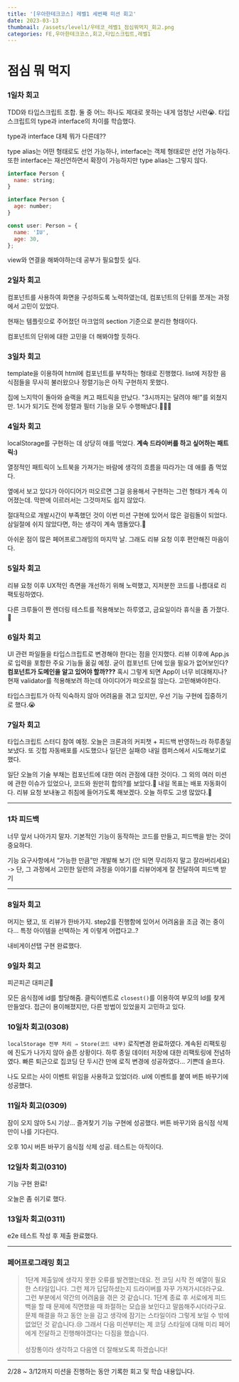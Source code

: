 ```yaml
---
title: '[우아한테크코스] 레벨1 세번째 미션 회고'
date: 2023-03-13
thumbnail: /assets/level1/우테코_레벨1_점심뭐먹지_회고.png
categories: FE,우아한테크코스,회고,타입스크립트,레벨1
---
```


# 점심 뭐 먹지

### 1일차 회고

TDD와 타입스크립트 조합. 둘 중 어느 하나도 제대로 못하는 내게 엄청난 시련😭. 타입스크립트의 type과 interface의 차이를 학습했다.

type과 interface 대체 뭐가 다른데??

type alias는 어떤 형태로도 선언 가능하나, interface는 객체 형태로만 선언 가능하다. 또한 interface는 재선언하면서 확장이 가능하지만 type alias는 그렇지 않다.

```jsx
interface Person {
  name: string;
}

interface Person {
  age: number;
}

const user: Person = {
  name: 'IU',
  age: 30,
};
```

view와 연결을 해봐야하는데 공부가 필요할듯 싶다.

### 2일차 회고

컴포넌트를 사용하여 화면을 구성하도록 노력하였는데, 컴포넌트의 단위를 쪼개는 과정에서 고민이 있었다.

현재는 템플릿으로 주어졌던 마크업의 section 기준으로 분리한 형태이다.

컴포넌트의 단위에 대한 고민을 더 해봐야할 듯하다.

### 3일차 회고

template을 이용하여 html에 컴포넌트를 부착하는 형태로 진행했다. list에 저장한 음식점들을 무사히 불러왔으나 정렬기능은 아직 구현하지 못했다.

집에 느지막이 돌아와 슬랙을 켜고 패트릭을 만났다. "3시까지는 달려야 해!"를 외쳤지만. 1시가 되기도 전에 정렬과 필터 기능을 모두 수행해냈다.👏👏👏

### 4일차 회고

localStorage를 구현하는 데 상당히 애를 먹었다. **계속 드라이버를 하고 싶어하는 패트릭:)**

열정적인 패트릭이 노트북을 가져가는 바람에 생각의 흐름을 따라가는 데 애를 좀 먹었다.

옆에서 보고 있다가 아이디어가 떠오르면 그걸 응용해서 구현하는 그런 형태가 계속 이어졌는데. 막판에 이르러서는 그것마저도 쉽지 않았다.

절대적으로 개발시간이 부족했던 것이 이번 미션 구현에 있어서 많은 걸림돌이 되었다. 삼일절에 쉬지 않았다면, 하는 생각이 계속 맴돌았다.🥲

아쉬운 점이 많은 페어프로그래밍의 마지막 날. 그래도 리뷰 요청 이후 편안해진 마음이다.

### 5일차 회고

리뷰 요청 이후 UX적인 측면을 개선하기 위해 노력했고, 지저분한 코드를 나름대로 리팩토링하였다.

다른 크루들이 짠 렌더링 테스트를 적용해보는 하루였고, 금요일이라 휴식을 좀 가졌다.🫠

### 6일차 회고

UI 관련 파일들을 타입스크립트로 변경해야 한다는 점을 인지했다. 리뷰 이후에 App.js로 입력을 포함한 주요 기능들 옮길 예정. 굳이 컴포넌트 단에 있을 필요가 없어보인다? **컴포넌트가 도메인을 알고 있어야 할까???** 혹시 그렇게 되면 App이 너무 비대해지나? 현재 validator를 적용해보려 하는데 아이디어가 떠오르질 않는다. 고민해봐야한다.

타입스크립트가 아직 익숙하지 않아 어려움을 겪고 있지만, 우선 기능 구현에 집중하기로 했다.😭

### 7일차 회고

타입스크립트 스터디 참여 예정. 오늘은 크론과의 커피챗 + 피드백 반영하느라 하루종일 보냈다. 또 깃헙 자동배포를 시도했으나 일단은 실패😞 내일 캠퍼스에서 시도해보기로 했다.

일단 오늘의 기술 부채는 컴포넌트에 대한 여러 관점에 대한 것이다. 그 외의 여러 미션에 관한 이슈가 있었으나, 코드와 원만히 합의?를 보았다.🥲 내일 목표는 배포 자동화이다. 리뷰 요청 보내놓고 취침에 들어가도록 해보겠다. 오늘 하루도 고생 많았다.👋

---

### 1차 피드백

너무 앞서 나아가지 말자. 기본적인 기능이 동작하는 코드를 만들고, 피드백을 받는 것이 중요하다.

기능 요구사항에서 “가능한 만큼”만 개발해 보기 (안 되면 무리하지 말고 잘라버리세요) -> 단, 그 과정에서 고민한 일련의 과정을 이야기를 리뷰어에게 잘 전달하여 피드백 받기

---

### 8일차 회고

머지는 됐고, 또 리뷰가 한바가지. step2를 진행함에 있어서 어려움을 조금 겪는 중이다… 특정 아이템을 선택하는 게 이렇게 어렵다고..?

내비게이션탭 구현 완료했다.

### 9일차 회고

피곤피곤 대피곤🫠

모든 음식점에 id를 할당해줌. 클릭이벤트로 `closest()`를 이용하여 부모의 Id를 찾게 만들었다. 접근이 용이해졌지만, 다른 방법이 있었을지 고민하고 있다.

### 10일차 회고(0308)

`localStorage 전부 처리 ⇒ Store(코드 내부)` 로직변경 완료하였다. 계속된 리팩토링에 진도가 나가지 않아 슬픈 상황이다. 하루 종일 데이터 저장에 대한 리팩토링에 전념하였다. 빠른 퇴근으로 집코딩 단 두시간 만에 로직 변경에 성공하였다… 기쁜데 슬프다.

나도 모르는 사이 이벤트 위임을 사용하고 있었더라. ul에 이벤트를 붙여 버튼 바꾸기에 성공했다.

### 11일차 회고(0309)

잠이 오지 않아 5시 기상... 즐겨찾기 기능 구현에 성공했다. 버튼 바꾸기와 음식점 삭제만이 나를 기다린다.

오후 10시 버튼 바꾸기 음식점 삭제 성공. 테스트는 아직이다.

### 12일차 회고(0310)

기능 구현 완료!

오늘은 좀 쉬기로 했다.

### 13일차 회고(0311)

e2e 테스트 작성 후 제출 완료했다.

---

### 페어프로그래밍 회고

> 1단계 제출일에 생각지 못한 오류를 발견했는데요. 전 코딩 시작 전 예열이 필요한 스타일입니다. 그런 제가 답답하셨는지 드라이버를 자꾸 가져가시더라구요. 그런 부분에서 약간의 어려움을 겪은 것 같습니다. 1단계 종료 후 서로에게 피드백을 할 때 문제에 직면했을 때 좌절하는 모습을 보인다고 말씀해주시더라구요. 문제 해결을 하고 동안 눈을 감고 생각에 잠기는 스타일이라 그렇게 보일 수 밖에 없었던 것 같습니다.😢 그래서 다음 미션부터는 제 코딩 스타일에 대해 미리 페어에게 전달하고 진행해야겠다는 다짐을 했습니다.<br/><br/> 성장통이라 생각하고 다음엔 더 잘해보도록 하겠습니다!

---

2/28 ~ 3/12까지 미션을 진행하는 동안 기록한 회고 및 학습 내용입니다.
